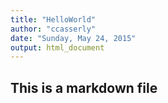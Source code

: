 ```yaml
---
title: "HelloWorld"
author: "ccasserly"
date: "Sunday, May 24, 2015"
output: html_document
---
```


## This is a markdown file

